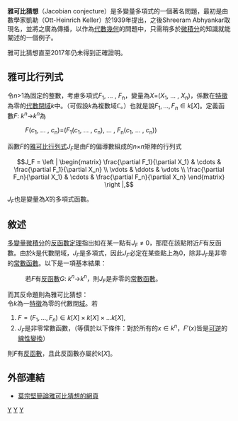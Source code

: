 '''雅可比猜想'''（Jacobian conjecture）是多變量多項式的一個著名問題，最初是由數學家凱勒（Ott-Heinrich Keller）於1939年提出，之後Shreeram Abhyankar取現名，並將之廣為傳播，以作為[[代數幾何|代數幾何]]的問題中，只需稍多於[[微積分|微積分]]的知識就能闡述的一個例子。

雅可比猜想直至2017年仍未得到正確證明。

==雅可比行列式==
令''n''>1為固定的整數，考慮多項式''F''<sub>1</sub>, ... , ''F''<sub>n</sub>，變量為''X''=(''X''<sub>1</sub>, ... , ''X''<sub>n</sub>)，係數在[[特徵_(代數)|特徵]]為零的[[代數閉域|代數閉域]]''k''中。（可假設''k''為複數域<math>\mathbb C</math>。）也就是說<math>F_1,\ldots, F_n\in k[X]</math>。定義函數''F'': ''k''<sup>''n''</sup>→''k''<sup>''n''</sup>為
:''F''(''c''<sub>1</sub>, ... , ''c''<sub>n</sub>)=(''F''<sub>1</sub>(''c''<sub>1</sub>, ... , ''c''<sub>n</sub>), ... , ''F''<sub>n</sub>(''c''<sub>1</sub>, ... , ''c''<sub>n</sub>))
函數''F''的[[雅可比行列式|雅可比行列式]]''J<sub>F</sub>''是由''F''的偏導數組成的''n''×''n''矩陣的行列式

:<math>J_F = \left | \begin{matrix} \frac{\partial F_1}{\partial X_1} & \cdots & \frac{\partial F_1}{\partial X_n} \\
\vdots & \ddots & \vdots \\
\frac{\partial F_n}{\partial X_1} & \cdots & \frac{\partial F_n}{\partial X_n} \end{matrix} \right |,</math>

''J<sub>F</sub>''也是變量為''X''的多項式函數。

==敘述==
[[多變量微積分|多變量微積分]]的[[反函數定理|反函數定理]]指出如在某一點有''J<sub>F</sub>'' ≠ 0，那麼在該點附近''F''有反函數。由於''k''是代數閉域，''J<sub>F</sub>''是多項式，因此''J<sub>F</sub>''必定在某些點上為0，除非''J<sub>F</sub>''是非零的[[常數函數|常數函數]]。以下是一項基本結果：

:若''F''有[[反函數|反函數]]''G'': ''k''<sup>''n''</sup>→''k''<sup>''n''</sup>，則''J<sub>F</sub>''是非零的[[常數函數|常數函數]]。

而其反命題則為雅可比猜想：<br />
令<math>k</math>為一[[特徵_(代數)|特徵]]為零的代數閉[[域_(數學)|域]]。若
#<math>F=(F_1,\dots,F_n)\in k[X]\times k[X]\times\dots k[X]</math>,
#''J<sub>F</sub>''是非零常數函數，（等價於以下條件：對於所有的<math>x\in k^n</math>，<math>F'(x)</math>皆是[[逆元素|可逆]]的[[線性變換|線性變換]]）
則<math>F</math>有[[反函數|反函數]]，且此反函數亦屬於<math>k[X]</math>。

==外部連結==
*{{en}}[http://www.math.purdue.edu/~ttm/jacobian.html 莫宗堅簡論雅可比猜想的網頁] {{Wayback|url=http://www.math.purdue.edu/~ttm/jacobian.html |date=20190904120211 }}

{{Math-stub}}

[[Category:代数几何|Y]]
[[Category:多項式|Y]]
[[Category:猜想|Y]]